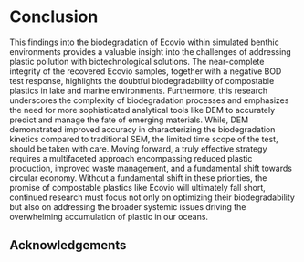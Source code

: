 # Conclusion

This findings into the biodegradation of Ecovio\textregistered\ within simulated benthic environments provides a valuable insight into the challenges of addressing plastic pollution with biotechnological solutions. The near-complete integrity of the recovered Ecovio\textregistered\ samples, together with a negative BOD test response, highlights the doubtful biodegradability of compostable plastics in lake and marine environments. Furthermore, this research underscores the complexity of biodegradation processes and emphasizes the need for more sophisticated analytical tools like DEM to accurately predict and manage the fate of emerging materials. While, DEM demonstrated improved accuracy in characterizing the biodegradation kinetics compared to traditional SEM, the limited time scope of the test, should be taken with care. Moving forward, a truly effective strategy requires a multifaceted approach encompassing reduced plastic production, improved waste management, and a fundamental shift towards circular economy. Without a fundamental shift in these priorities, the promise of compostable plastics like Ecovio\textregistered\ will ultimately fall short, continued research must focus not only on optimizing their biodegradability but also on addressing the broader systemic issues driving the overwhelming accumulation of plastic in our oceans.

## Acknowledgements {.unlisted .unnumbered}

